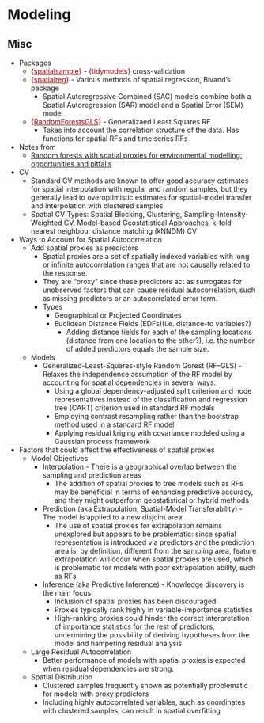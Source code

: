 # Modeling {#sec-geo-mod .unnumbered}

## Misc {#sec-geo-mod-misc .unnumbered}

-   Packages
    -   [{]{style="color: #990000"}[spatialsample](https://spatialsample.tidymodels.org/){style="color: #990000"}[}]{style="color: #990000"} - [{tidymodels}]{style="color: #990000"} cross-validation
    -   [{]{style="color: #990000"}[spatialreg](https://r-spatial.github.io/spatialreg/){style="color: #990000"}[}]{style="color: #990000"} - Various methods of spatial regression, Bivand's package
        -   Spatial Autoregressive Combined (SAC) models combine both a Spatial Autoregression (SAR) model and a Spatial Error (SEM) model
    -   [{]{style="color: #990000"}[RandomForestsGLS](https://cran.r-project.org/web/packages/RandomForestsGLS/index.html){style="color: #990000"}[}]{style="color: #990000"} - Generalizaed Least Squares RF
        -   Takes into account the correlation structure of the data. Has functions for spatial RFs and time series RFs
-   Notes from
    -   [Random forests with spatial proxies for environmental modelling: opportunities and pitfalls](https://gmd.copernicus.org/articles/17/6007/2024/)
-   CV
    -   Standard CV methods are known to offer good accuracy estimates for spatial interpolation with regular and random samples, but they generally lead to overoptimistic estimates for spatial-model transfer and interpolation with clustered samples.
    -   Spatial CV Types: Spatial Blocking, Clustering, Sampling-Intensity-Weighted CV, Model-based Geostatistical Approaches, k-fold nearest neighbour distance matching (kNNDM) CV
-   Ways to Account for Spatial Autocorrelation
    -   Add spatial proxies as predictors
        -   Spatial proxies are a set of spatially indexed variables with long or infinite autocorrelation ranges that are not causally related to the response.
        -   They are “proxy” since these predictors act as surrogates for unobserved factors that can cause residual autocorrelation, such as missing predictors or an autocorrelated error term.
        -   Types
            -   Geographical or Projected Coordinates
            -   Euclidean Distance Fields (EDFs)(i.e. distance-to variables?)
                -   Adding distance fields for each of the sampling locations (distance from one location to the other?), i.e. the number of added predictors equals the sample size.
    -   Models
        -   Generalized-Least-Squares-style Random Gorest (RF–GLS) - Relaxes the independence assumption of the RF model by accounting for spatial dependencies in several ways:
            -   Using a global dependency-adjusted split criterion and node representatives instead of the classification and regression tree (CART) criterion used in standard RF models
            -   Employing contrast resampling rather than the bootstrap method used in a standard RF model
            -   Applying residual kriging with covariance modeled using a Gaussian process framework
-   Factors that could affect the effectiveness of spatial proxies
    -   Model Objectives
        -   Interpolation - There is a geographical overlap between the sampling and prediction areas
            -   The addition of spatial proxies to tree models such as RFs may be beneficial in terms of enhancing predictive accuracy, and they might outperform geostatistical or hybrid methods
        -   Prediction (aka Extrapolation, Spatial-Model Transferability) - The model is applied to a new disjoint area
            -   The use of spatial proxies for extrapolation remains unexplored but appears to be problematic: since spatial representation is introduced via predictors and the prediction area is, by definition, different from the sampling area, feature extrapolation will occur when spatial proxies are used, which is problematic for models with poor extrapolation ability, such as RFs
        -   Inference (aka Predictive Inference) - Knowledge discovery is the main focus
            -   Inclusion of spatial proxies has been discouraged
            -   Proxies typically rank highly in variable-importance statistics
            -   High-ranking proxies could hinder the correct interpretation of importance statistics for the rest of predictors, undermining the possibility of deriving hypotheses from the model and hampering residual analysis
    -   Large Residual Autocorrelation
        -   Better performance of models with spatial proxies is expected when residual dependencies are strong.
    -   Spatial Distribution
        -   Clustered samples frequently shown as potentially problematic for models with proxy predictors
        -   Including highly autocorrelated variables, such as coordinates with clustered samples, can result in spatial overfitting 
